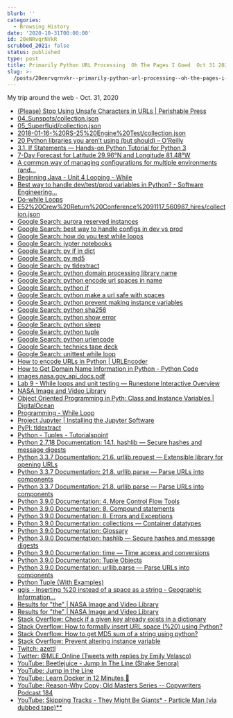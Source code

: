 ```yaml
---
blurb: ''
categories:
  - Browsing History
date: '2020-10-31T00:00:00'
id: 20eNRvqrNVkR
scrubbed_2021: false
status: published
type: post
title: Primarily Python URL Processing  Oh The Pages I Goed  Oct 31 2020
slug: >-
  /posts/20enrvqrnvkr--primarily-python-url-processing--oh-the-pages-i-goed--oct-31-2020
---
```


My trip around the web - Oct. 31, 2020

- [(Please) Stop Using Unsafe Characters in URLs | Perishable Press](https://perishablepress.com/stop-using-unsafe-characters-in-urls/)
- [04_Sunspots/collection.json](https://images-assets.nasa.gov/video/04_Sunspots/collection.json)
- [05_Superfluid/collection.json](https://images-assets.nasa.gov/video/05_Superfluid/collection.json)
- [2018-01-16-%20RS-25%20Engine%20Test/collection.json](https://images-assets.nasa.gov/video/2018-01-16-%20RS-25%20Engine%20Test/collection.json)
- [20 Python libraries you aren’t using (but should) – O’Reilly](https://www.oreilly.com/content/20-python-libraries-you-arent-using-but-should/)
- [3.1. If Statements — Hands-on Python Tutorial for Python 3](http://anh.cs.luc.edu/handsonPythonTutorial/ifstatements.html)
- [7-Day Forecast for Latitude 29.96°N and Longitude 81.48°W](https://forecast.weather.gov/MapClick.php?lat=29.959916900000053&lon=-81.48883969999997)
- [A common way of managing configurations for multiple environments (and...](https://itnext.io/a-standard-way-of-managing-configurations-for-multiple-environments-and-clouds-ee8d54703efc)
- [Beginning Java - Unit 4 Looping - While](https://mathbits.com/MathBits/Java/Looping/While.htm)
- [Best way to handle dev/test/prod variables in Python? - Software Engineering...](https://softwareengineering.stackexchange.com/questions/342788/best-way-to-handle-dev-test-prod-variables-in-python/342790)
- [Do-while Loops](https://www.cis.upenn.edu/~matuszek/General/JavaSyntax/do-while-loops.html)
- [E52%20Crew%20Return%20Conference%2091117_560987_hires/collection.json](https://images-assets.nasa.gov/video/E52%20Crew%20Return%20Conference%2091117_560987_hires/collection.json)
- [Google Search: aurora reserved instances](https://www.google.com/search?client=safari&rls=en&q=aurora+reserved+instances&ie=UTF-8&oe=UTF-8)
- [Google Search: best way to handle configs in dev vs prod](https://www.google.com/search?client=safari&rls=en&q=best+way+to+handle+configs+in+dev+vs+prod&ie=UTF-8&oe=UTF-8)
- [Google Search: how do you test while loops](https://www.google.com/search?client=safari&rls=en&q=how+do+you+test+while+loops&ie=UTF-8&oe=UTF-8)
- [Google Search: jypter notebooks](https://www.google.com/search?client=safari&rls=en&q=jypter+notebooks&ie=UTF-8&oe=UTF-8)
- [Google Search: py if in dict](https://www.google.com/search?client=safari&rls=en&q=py+if+in+dict&ie=UTF-8&oe=UTF-8)
- [Google Search: py md5](https://www.google.com/search?client=safari&rls=en&q=py+md5&ie=UTF-8&oe=UTF-8)
- [Google Search: py tldextract](https://www.google.com/search?client=safari&rls=en&q=py+tldextract&ie=UTF-8&oe=UTF-8)
- [Google Search: python domain processing library name](https://www.google.com/search?newwindow=1&client=safari&rls=en&ei=nSieX4nnIMjJ5gKAq6mACA&q=python+domain+processing+library+name&oq=python+domain+processing+library+name&gs_lcp=CgZwc3ktYWIQAzoECAAQR1DSWlilZmD3Z2gBcAN4AIABVogB9gSSAQE4mAEAoAEBqgEHZ3dzLXdpesgBCMABAQ&sclient=psy-ab&ved=0ahUKEwjJqff5sODsAhXIpFkKHYBVCoAQ4dUDCAw&uact=5)
- [Google Search: python encode url spaces in name](https://www.google.com/search?client=safari&rls=en&q=python+encode+url+spaces+in+name&ie=UTF-8&oe=UTF-8)
- [Google Search: python if](https://www.google.com/search?client=safari&rls=en&q=python+if&ie=UTF-8&oe=UTF-8)
- [Google Search: python make a url safe with spaces](https://www.google.com/search?client=safari&rls=en&q=python+make+a+url+safe+with+spaces&ie=UTF-8&oe=UTF-8)
- [Google Search: python prevent making instance variables](https://www.google.com/search?client=safari&rls=en&q=python+prevent+making+instance+variables&ie=UTF-8&oe=UTF-8)
- [Google Search: python sha256](https://www.google.com/search?client=safari&rls=en&q=python+sha256&ie=UTF-8&oe=UTF-8)
- [Google Search: python show error](https://www.google.com/search?client=safari&rls=en&q=python+show+error&ie=UTF-8&oe=UTF-8)
- [Google Search: python sleep](https://www.google.com/search?client=safari&rls=en&q=python+sleep&ie=UTF-8&oe=UTF-8)
- [Google Search: python tuple](https://www.google.com/search?client=safari&rls=en&q=python+tuple&ie=UTF-8&oe=UTF-8)
- [Google Search: python urlencode](https://www.google.com/search?client=safari&rls=en&q=python+urlencode&ie=UTF-8&oe=UTF-8)
- [Google Search: technics tape deck](https://www.google.com/search?client=safari&rls=en&q=technics+tape+deck&ie=UTF-8&oe=UTF-8)
- [Google Search: unittest while loop](https://www.google.com/search?client=safari&rls=en&q=unittest+while+loop&ie=UTF-8&oe=UTF-8)
- [How to encode URLs in Python | URLEncoder](https://www.urlencoder.io/python/)
- [How to Get Domain Name Information in Python - Python Code](https://www.thepythoncode.com/article/extracting-domain-name-information-in-python)
- [images.nasa.gov_api_docs.pdf](https://images.nasa.gov/docs/images.nasa.gov_api_docs.pdf)
- [Lab 9 - While loops and unit testing — Runestone Interactive Overview](http://web.cs.iastate.edu/~smkautz/cs127f16/labs/lab9/)
- [NASA Image and Video Library](https://images.nasa.gov/)
- [Object Oriented Programming in Pyth: Class and Instance Variables | DigitalOcean](https://www.digitalocean.com/community/tutorials/understanding-class-and-instance-variables-in-python-3)
- [Programming - While Loop](https://www.cs.utah.edu/~germain/PPS/Topics/while_loops.html)
- [Project Jupyter | Installing the Jupyter Software](https://jupyter.org/install.html)
- [PyPI: tldextract](https://pypi.org/project/tldextract/)
- [Python - Tuples - Tutorialspoint](https://www.tutorialspoint.com/python/python_tuples.htm)
- [Python 2.7.18 Documentation: 14.1. hashlib — Secure hashes and message digests](https://docs.python.org/2/library/hashlib.html)
- [Python 3.3.7 Documentation: 21.6. urllib.request — Extensible library for opening URLs](https://docs.python.org/3.3/library/urllib.request.html#urllib-examples)
- [Python 3.3.7 Documentation: 21.8. urllib.parse — Parse URLs into components](https://docs.python.org/3.3/library/urllib.parse.html?highlight=urlencode#urllib.parse.urlencode)
- [Python 3.3.7 Documentation: 21.8. urllib.parse — Parse URLs into components](https://docs.python.org/3.3/library/urllib.parse.html?highlight=urlencode#urllib.parse.urldefrag)
- [Python 3.9.0 Documentation: 4. More Control Flow Tools](https://docs.python.org/3/tutorial/controlflow.html)
- [Python 3.9.0 Documentation: 8. Compound statements](https://docs.python.org/3/reference/compound_stmts.html)
- [Python 3.9.0 Documentation: 8. Errors and Exceptions](https://docs.python.org/3/tutorial/errors.html)
- [Python 3.9.0 Documentation: collections — Container datatypes](https://docs.python.org/3/library/collections.html#collections.namedtuple)
- [Python 3.9.0 Documentation: Glossary](https://docs.python.org/3/glossary.html#term-named-tuple)
- [Python 3.9.0 Documentation: hashlib — Secure hashes and message digests](https://docs.python.org/3/library/hashlib.html)
- [Python 3.9.0 Documentation: time — Time access and conversions](https://docs.python.org/3/library/time.html#time.sleep)
- [Python 3.9.0 Documentation: Tuple Objects](https://docs.python.org/3/c-api/tuple.html)
- [Python 3.9.0 Documentation: urllib.parse — Parse URLs into components](https://docs.python.org/3/library/urllib.parse.html)
- [Python Tuple (With Examples)](https://www.programiz.com/python-programming/tuple)
- [qgis - Inserting %20 instead of a space as a string - Geographic Information...](https://gis.stackexchange.com/questions/255215/inserting-20-instead-of-a-space-as-a-string)
- [Results for "the" | NASA Image and Video Library](https://images.nasa.gov/search-results?q=the&page=1&media=video&yearStart=1920&yearEnd=2020)
- [Results for "the" | NASA Image and Video Library](https://images.nasa.gov/search-results?q=the&page=2&media=video&yearStart=1920&yearEnd=2020)
- [Stack Overflow: Check if a given key already exists in a dictionary](https://stackoverflow.com/questions/1602934/check-if-a-given-key-already-exists-in-a-dictionary)
- [Stack Overflow: How to formally insert URL space (%20) using Python?](https://stackoverflow.com/questions/32762219/how-to-formally-insert-url-space-20-using-python)
- [Stack Overflow: How to get MD5 sum of a string using python?](https://stackoverflow.com/questions/5297448/how-to-get-md5-sum-of-a-string-using-python)
- [Stack Overflow: Prevent altering instance variable](https://stackoverflow.com/questions/43408152/prevent-altering-instance-variable)
- [Twitch: azettl](https://www.twitch.tv/azettl)
- [Twitter: @MLE_Online (Tweets with replies by Emily Velasco)](https://twitter.com/MLE_Online/with_replies)
- [YouTube: Beetlejuice - Jump In The Line (Shake Senora)](https://www.youtube.com/watch?v=QooqZkNk8Bw)
- [YouTube: Jump in the Line](https://www.youtube.com/watch?v=dgWXF32nxLs)
- [YouTube: Learn Docker in 12 Minutes 🐳](https://www.youtube.com/watch?v=YFl2mCHdv24&feature=youtu.be)
- [YouTube: Reason-Why Copy; Old Masters Series -- Copywriters Podcast 184](https://www.youtube.com/watch?v=kK6ZUbWnkpM)
- [YouTube: Skipping Tracks - They Might Be Giants* - Particle Man (via dubbed tape)**](https://www.youtube.com/watch?v=yzbCuKtTzqs)

